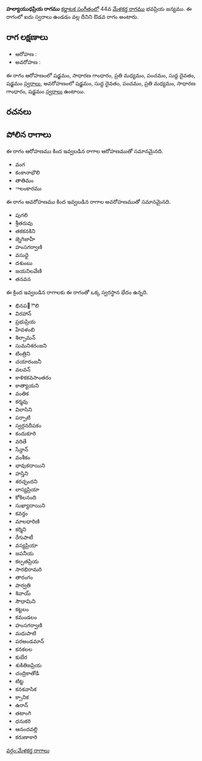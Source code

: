 {{Infobox ragam
	| name          	= హల్యాయుధప్రియ
	| synonym	    	= 
	| mela          	= 
	| chakra        	= 
	| janaka        	= 
	| type          	= ఔడవ
	| arohanam      	= {{svaraC|S|G2|M2|P|D1|S'}} 
	| avarohanam    	= {{svaraC|S'|D1|P|M2|G2|S}}
	| jeeva         	=
	| chhaya        	=
	| nyasa         	=
	| vishesha      	= 
	| equivalent  		= 
}}
{{కర్ణాటక సంగీత రాగాలు}}
'''హల్యాయుధప్రియ రాగము''' [[కర్ణాటక సంగీతం]]లో 44వ [[మేళకర్త రాగము]] భవప్రియ జన్యము.  ఈ రాగంలో ఐదు స్వరాలు ఉండడం వల్ల దీనిని ఔడవ రాగం అంటారు.


==రాగ లక్షణాలు==


* ఆరోహణ : {{svaraC|S|G2|M2|P|D1|S'}} 
* అవరోహణ : {{svaraC|S'|D1|P|M2|G2|S}}

ఈ రాగం ఆరోహణంలో షడ్జమం, సాధారణ గాంధారం, ప్రతి మధ్యమం, పంచమం, సుద్ద దైవతం, షడ్జమం [[స్వరాలు]], అవరోహణంలో షడ్జమం, సుద్ద దైవతం, పంచమం, ప్రతి మధ్యమం, సాధారణ గాంధారం, షడ్జమం [[స్వరాలు]] ఉంటాయి.

==రచనలు==



==పోలిన రాగాలు==
ఈ రాగం ఆరోహణము కింద ఇవ్వబడిన రాగాల ఆరోహణముతో సమానమైనది.
* వంగ
* కంకానాభౌలి
* తాతిమం
* ాలంకారము

ఈ రాగం అవరోహణము కింద ఇవ్వబడిన రాగాల అవరోహణముతో సమానమైనది.
* పుగలి
* శ్రీతరువు
* తకకనకిని
* జ్నెగిజాహీ
* హంసగర్వాణి
* వసుధై
* దశుంబు
* జయనిలవేణి
* తనవన

ఈ క్రింద ఇవ్వబడిన రాగాలకు ఈ రాగంతో ఒక్క స్వరస్థాన భేదం ఉన్నది.
* భినప఩ౌలి
* విరహాన్
* ప్రభుప్రియ
* హేవళంబి
* శిల్పామన్
* సుమనిశరంజని
* టింత్రిని
* చయారంజనీ
* వలవన్
* కాళికకవసాంతరం
* కాత్యాయని
* వంతిక
* కర్మవు
* విలాసిని
* పర్పాటి
* స్వర్గనదీపకం
* కందుకూరి
* వరితే
* సేన్దాన్
* వంశీకం
* భావుకదాయిని
* హస్తిని
* శరచ్ఛందని
* లాస్యప్రియా
* కోకిలనంది
* సుఖ్యాదాయిని
* కవర్తం
* మాలధారిణి
* కర్మిని
* రేగుపాటీ
* వస్యప్రియా
* జపనీయ
* కల్పతప్రియ
* సారభిరామరి
* తారంగం
* పార్వతి
* శివాయ్
* సౌధామిని
* కట్టలం
* కమండలం
* హంసగర్వాణి
* మధుపాటి
* పరఅండమాన్
* కనకలల
* కుబేర
* శుకితిజప్రియ
* చంద్రికాతోడి
* టిట్ట
* కనకవాసిక
* క్సానిక
* ఉరాన్
* తటాంగి
* ధనుకరి
* ఆనందవల్లి
* కరుణాకారి



[[వర్గం:మేళకర్త రాగాలు]]